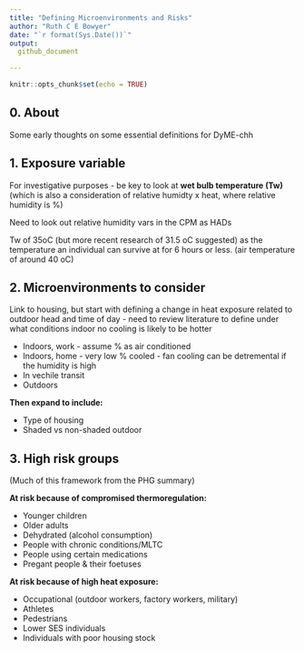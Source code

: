 ```yaml
---
title: "Defining Microenvironments and Risks"
author: "Ruth C E Bowyer"
date: "`r format(Sys.Date())`"
output:
  github_document

---
```


```r
knitr::opts_chunk$set(echo = TRUE)
```


## **0. About**

Some early thoughts on some essential definitions for DyME-chh 


## **1. Exposure variable**

For investigative purposes - be key to look at **wet bulb temperature (Tw)** (which is also a consideration of relative humidty x heat, where relative humidity is %) 

Need to look out relative humidity vars in the CPM as HADs

Tw of 35oC (but more recent research of 31.5 oC suggested) as the temperature an individual can survive at for 6 hours or less. (air temperature of around 40 oC)


## **2. Microenvironments to consider**

Link to housing, but start with defining a change in heat exposure related to outdoor head and time of day - need to review literature to define under what conditions indoor no cooling is likely to be hotter

- Indoors, work - assume % as air conditioned
- Indoors, home - very low % cooled - fan cooling can be detremental if the humidity is high
- In vechile transit
- Outdoors 

**Then expand to include:**

- Type of housing 
- Shaded vs non-shaded outdoor


## **3. High risk groups**

(Much of this framework from the PHG summary)

**At risk because of compromised thermoregulation:**

- Younger children
- Older adults
- Dehydrated (alcohol consumption)
- People with chronic conditions/MLTC
- People using certain medications 
- Pregant people & their foetuses 

**At risk because of high heat exposure:**

 - Occupational (outdoor workers, factory workers, military)
 - Athletes
 - Pedestrians
 - Lower SES individuals
 - Individuals with poor housing stock 